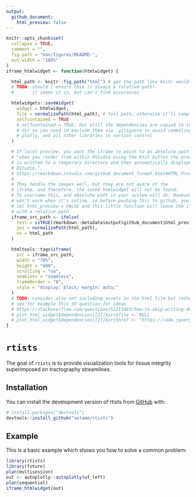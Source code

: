 ```yaml
---
output:
  github_document:
    html_preview: false
---
```


<!-- README.md is generated from README.Rmd. Please edit that file -->

```r
knitr::opts_chunk$set(
  collapse = TRUE,
  comment = "",
  fig.path = "man/figures/README-",
  out.width = "100%"
)
iframe_htmlwidget <- function(htmlwidget) {

  html_path <- knitr::fig_path("html") # get the path like knitr would do
  # TODO: should I ensure this is always a relative path?
  #       it seems it is, but can't find assurances

  htmlwidgets::saveWidget(
    widget = htmlwidget, 
    file = normalizePath(html_path), # full path, otherwise it'll complain
    selfcontained = TRUE
    # selfcontained = TRUE, but still the dependencies are copied to te figures
    # dir so you need to exclude them via .gitignore to avoid commiting jquery,
    # plotly, and all other libraries in version control
  )

  # If local preview, you want the iframe to point to an absolute path because
  # "when you render from within RStudio using the Knit button the preview HTML 
  # is written to a temporary directory and then automatically displayed by 
  # RStudio.". 
  # https://rmarkdown.rstudio.com/github_document_format.html#HTML_Preview
  # 
  # They handle the images well, but they are not aware of the 
  # iframe, and therefore, the saved htmlwidget will not be found.
  # To overcome this, and absolute path in your system will do. However, that
  # won't work when it's online, so before pushing this to github, you should
  # set html_preview = FALSE and this little function will leave the iframe
  # with a relative path
  iframe_src_path <- ifelse(
    test = isTRUE(rmarkdown::metadata$output$github_document$html_preview),
    yes = normalizePath(html_path),
    no = html_path
  )

  htmltools::tags$iframe(
    src = iframe_src_path,
    width = "70%",
    height = "600",
    scrolling = "no",
    seamless = "seamless",
    frameBorder = "0",
    style = "display: block; margin: auto;"
  )
  # TODO: consider also not including assets in the html file but rather cdn links
  # see for example this SO question for ideas
  # https://stackoverflow.com/questions/51213463/how-to-skip-writing-dependencies-in-htmlwidgetssavewidget
  # plot_html_widget$dependencies[[2]]$src$file <- NULL
  # plot_html_widget$dependencies[[2]]$src$href <- "https://code.jquery.com/"s
}
```

# `rtists`

<!-- badges: start -->
<!-- badges: end -->

The goal of `rtists` is to provide visualization tools for tissue integrity superimposed on tractography streamlines.

## Installation

You can install the development version of rtists from [GitHub](https://github.com/) with:

``` r
# install.packages("devtools")
devtools::install_github("astamm/rtists")
```

## Example

This is a basic example which shows you how to solve a common problem:

```r
library(rtists)
library(future)
plan(multisession)
out <- autoplotly::autoplotly(uf_left)
plan(sequential)
iframe_htmlwidget(out)
```
